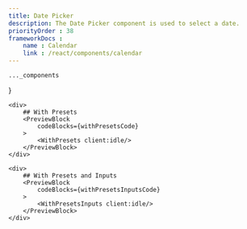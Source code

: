 ```yaml
---
title: Date Picker
description: The Date Picker component is used to select a date.
priorityOrder : 38
frameworkDocs : 
    name : Calendar
    link : /react/components/calendar
---
```


    ..._components
}

<div className="space-y-20">
    <PreviewBlock
        codeBlocks={datePickerCode}
    >
        <DatePicker client:idle/>
    </PreviewBlock>

    <div>
        ## With Presets
        <PreviewBlock
            codeBlocks={withPresetsCode}
        >
            <WithPresets client:idle/>
        </PreviewBlock>
    </div>

    <div>
        ## With Presets and Inputs
        <PreviewBlock
            codeBlocks={withPresetsInputsCode}
        >
            <WithPresetsInputs client:idle/>
        </PreviewBlock>
    </div>
</div>